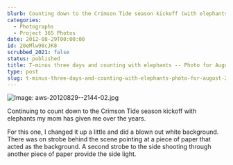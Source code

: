 ```yaml
---
blurb: Counting down to the Crimson Tide season kickoff (with elephants)
categories:
  - Photographs
  - Project 365 Photos
date: 2012-08-29T00:00:00
id: 20eMlw98cJK8
scrubbed_2021: false
status: published
title: T-minus three days and counting with elephants -- Photo for August 29 2012
type: post
slug: t-minus-three-days-and-counting-with-elephants-photo-for-august-29-2012--20emlw98cjk8
---
```


![Image: aws-20120829--2144-02.jpg](/aws-20120829--2144-02.jpg)

Continuing to count down to the Crimson Tide season kickoff with elephants my mom has given me over the years. 

For this one, I changed it up a little and did a blown out white background. There was on strobe behind the scene pointing at a piece of paper that acted as the background. A second strobe to the side shooting through another piece of paper provide the side light.